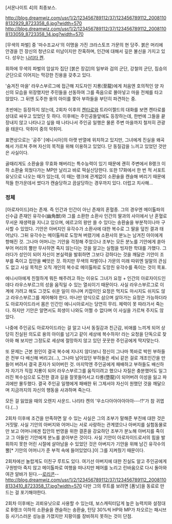 [서몬나이트 4]의 최종보스. 

http://blog.dreamwiz.com/usr/1/2/123456789112/37/123456789112_20081108132929_8723358_6.jpg?width=570
http://blog.dreamwiz.com/usr/1/2/123456789112/37/123456789112_20081108133059_8723358_14.jpg?width=570


[무색의 파벌] 중 '마수조교사'의 이명을 가진 크라스토프 가문의 현 당주. 붉은 머리에 안경을 낀 장신의 청년으로 미남이지만 잔혹하며, 인간에 대해서 깊은 불신을 가지고 있다. 성우는 [[나리타 켄]].

휘하에 무색의 파벌의 암살자 집단 [붉은 장갑]의 일부와 검의 군단, 강철의 군단, 짐승의 군단으로 이어지는 막강한 진용을 갖추고 있다.

'숨겨진 마을' 라우스부르그에 접근해 지도자인 지룡(至龍)에게 처음엔 호의적인 양 자신의 모습을 위장했지만 주민들을 선동하여 그를 죽음으로 몰아넣고 마을 전체를 타고 앉았다. 그 뒤엔 도주한 용의 아이를 쫓아 부하들을 부던히 파견하는 중.

초반에는 등장하지 않는데, 2회차 이후의 [[켄타로]]와 트라이젤드의 대화를 보면 켄타로를 상대로 싸우고 있었던 듯 하다. 이후에는 주인공들앞에도 등장하는데, 한번에 그들을 끝장내지 않고 나타나고 싶을 때 나타나서 주인공 일행은 물론 주변 마을까지 철저히 관광을 태운다. 악취미 중의 악취미.

표면상으로는 '공주' [에니시아]의 아랫 반열에 위치하고 있지만, 그녀에게 진실을 왜곡해서 가르쳐 주며 자신의 목적을 위해 이용하고 있었다. 단 동질감을 느끼고 있었던 것만은 사실이다.

골때리게도 소환술을 무효화 해버리는 특수능력이 있기 때문에 괜히 주변에서 B랭크 이하 소환술 외웠다가는 MP만 날리고 바로 떡실신당한다. 또한 17화에서 한 번 적 서포트 유닛으로 나오는 때가 있는데, 이 때는 랭크에 관계없이 소환술을 캔슬해 버리기 때문에 적들 한가운데서 썼다가 캔슬당하고 끔살당하는 경우까지 있다. 더럽고 치사해...

=== 정체 ===
[아로자이드]라는 존재. 즉 인간과 인간이 아닌 존재의 혼혈종. 그의 경우엔 메이톨파의 신수급 존재인 유각수(幽角獣)와 그를 소환한 소환사 인간의 딸과의 사이에서 난 혼혈로 무서운 재생력을 지니고 있으며, 에르고의 왕만 쓸 수 있다는 송환술을 부분적이나마 구사할 수 있었다. 기안은 아버지인 유각수가 소환사에 대한 복수로 그 딸을 덮친 결과 태어났다. 그뒤 유각수는 메이톨파로 도망쳐 버렸기에 소환사의 분노는 남겨진 아이에게 향해진 것. 그나마 어머니는 기안을 걱정해 주었으나 조부는 모든 분노를 기안에게 쏟아부어 머리의 뿔만 무사하면 죽지 않는다는 것을 알고는 실험을 빙자한 학대를 가했다. 그러다가 성인이 되어 자신이 본실력을 발휘하면 그보다 강하다는 것을 깨달은 기안이 조부를 죽이고 집안을 빼앗은 것. 하지만 무색의 파벌이나 가문의 미래 따위엔 일말의 관심도 없고 사실 목적은 오직 개인의 복수로 메이톨파로 도망친 유각수를 죽이는 것이 목표.

에니시아에게 친절하게 뭐든 해주려고 하는 이유도 그녀가 요정 + 인간의 아로자이드인데다 라우스부르그의 성을 움직일 수 있는 열쇠이기 때문이다. 사실 라우스부르그로 이계에 가려고 해도 그것도 쉬운 일이 아니며 키잡이인 요정은 먹지도 마시지도 쉬지도 않고 라우스부르그를 제어해야 한다. 마나만 양식으로 삼으며 살아가는 요정은 가능하더라도 아로자이드라서 몸은 인간인 에니시아로서는 당연히 무리. 체력이 못 따라가서 죽는다. 하지만 기안은 알면서도 희생이 나와도 어쩔 수 없다며 이 사실을 가르쳐 주지도 않았다.

나중에 주인공도 아로자이드라는 걸 알고 나서 동질감과 친근감, 비애를 느끼게 되어 상당히 진실된 의도로 용의 아이를 넘기고 같이 세상에 복수하자! 라는 요청을 단독으로 찾아와 해 보지만 그정도로 세상에 절망하지 않고 있던 꿋꿋한 주인공에게 딱지맞는다.

또 문제는 근본 원인이 결국 복수에 지나지 않다보니 정신이 그나마 똑바로 박힌 부하들은 전부 다 배신해 버리고(...), 그나마 남아있던 부하들은 세뇌 같은 걸로 개조인간을 만들어 버려서 결국 혼자가 되어버린 것. 마지막엔 주인공에게 패배하고 부하들도 배신하자 자기가 직접 지룡이 되어 라우스부르그를 움직이려고 했으나 자질은 충분했어도 일그러진 복수심으로 도전한 결과 길을 잘못들어서고 타룡(墮龍)이 되어버려 이성을 잃고 파괴에만 몰두했다. 결국 주인공 일행에게 패배한 뒤 그제서야 자신이 원했던 것을 깨달으며 지금까지의 자신의 행동을 사과하며 죽는다.

모든 걸 잃었을 때의 오렌지 사운드. 나리타 켄의 '우소다아아아아아아---!?'가 참 귀엽다.(...)

2회차 이후에 조건을 만족하면 알 수 있는 사실은 그의 조부가 말해준 부친에 대한 것은 거짓말. 사실 기안의 아버지와 어머니는 서로 사랑하는 관계였으나 아버지를 실험동물로만 보고 어머니에겐 집안의 번영을 위한 결혼을 강요하던 조부가 분노해 아버지를 죽이고 그 아들인 기안에게 분노를 쏟아부은 것이다. 사실 기안이 아로자이드로서의 힘을 발휘하지 못한 어린 시절에 살아남을 수 있었던 것은 아버지가 기안을 위해 남긴 유각수의 뿔[* 기안의 어머니가 준 부적 속에 들어있었다.]이 그를 지켜줬기 때문이다.

2회차에선 놀랍게도 이친구 루트도 있다. 여기선 아버지에 대한 진실도 알고 주인공에게 구원받아 죽지 않고 메이톨파로 여행을 떠나지만 페어를 노리고 린바움으로 다시 돌아와 여관 알바가 된다.--[[로리콘]]--
http://blog.dreamwiz.com/usr/1/2/123456789112/37/123456789112_20081108133410_8723358_17.jpg?width=570
다만 그의 루트를 보려면 [폼닛]을 동료로 만드는 걸 포기해야한다.


2회차 이후에는 괴뢰유닛으로 사용할 수 있는데, 보스캐릭터답게 높은 능력치와 설정대로 B랭크 이하의 소환술을 캔슬하는 송환술, 턴당 30%씩 HP와 MP가 차오르는 패시브 등 사기스러운 성능을 가졌지만 지팡이를 장비하지 못하는 것이 단점.
